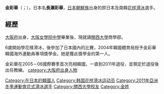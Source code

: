 {{unreferenced|time=2015-01-14T06:02:11+00:00}}
'''金彩華'''（{{lang-ko|김채화}}；{{bd|1988年|11月7日}}），日本名'''長瀨彩華'''，[[日本朝鮮族|日本朝鮮族]]出身的原日本及南韓[[花样滑冰|花样滑冰]]選手。

==經歷==
[[大阪府|大阪府]]出身，[[大阪女學院中學|大阪女學院中學]]畢業後，現就讀[[關西大學|關西大學]]商學部。

6歲開始學花樣滑冰，後參加了日本國內的比賽，2004年韓國體育局授予金彩華韓國海外運動員專項獎學金。她是獲此獎學金的第一人。

金彩華在2005－06國際賽季首次亮相韓國，一直到2011年退役，並預定於退役後出任教練。
{{DEFAULTSORT:Kim, Chae-hwa}}
[[Category:在日本的韓國人|Category:在日本的韓國人]]
[[category:大阪府出身人物|category:大阪府出身人物]]
[[Category:韩国花样滑冰运动员|Category:韩国花样滑冰运动员]]
[[Category:2011年亞洲冬季運動會花式滑冰選手|Category:2011年亞洲冬季運動會花式滑冰選手]]
[[Category:關西大學校友|Category:關西大學校友]]
[[Category:金姓|Category:金姓]]